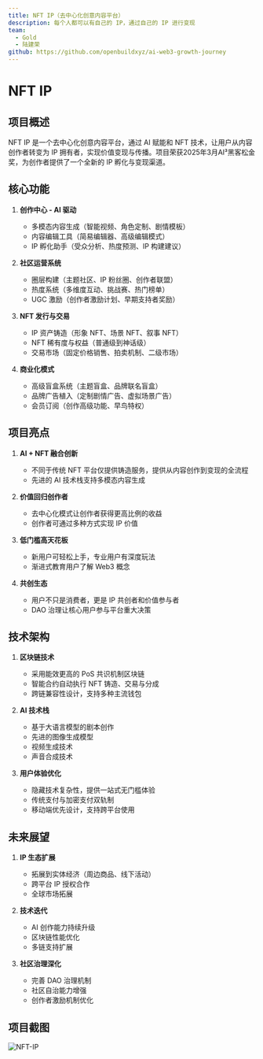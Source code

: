 ```yaml
---
title: NFT IP（去中心化创意内容平台）
description: 每个人都可以有自己的 IP，通过自己的 IP 进行变现
team:
  - Gold
  - 陆建荣
github: https://github.com/openbuildxyz/ai-web3-growth-journey
---
```


# NFT IP

## 项目概述

NFT IP 是一个去中心化创意内容平台，通过 AI 赋能和 NFT 技术，让用户从内容创作者转变为 IP 拥有者，实现价值变现与传播。项目荣获2025年3月AI³黑客松金奖，为创作者提供了一个全新的 IP 孵化与变现渠道。

## 核心功能

1. **创作中心 - AI 驱动**
   - 多模态内容生成（智能视频、角色定制、剧情模板）
   - 内容编辑工具（简易编辑器、高级编辑模式）
   - IP 孵化助手（受众分析、热度预测、IP 构建建议）

2. **社区运营系统**
   - 圈层构建（主题社区、IP 粉丝圈、创作者联盟）
   - 热度系统（多维度互动、挑战赛、热门榜单）
   - UGC 激励（创作者激励计划、早期支持者奖励）

3. **NFT 发行与交易**
   - IP 资产铸造（形象 NFT、场景 NFT、叙事 NFT）
   - NFT 稀有度与权益（普通级到神话级）
   - 交易市场（固定价格销售、拍卖机制、二级市场）

4. **商业化模式**
   - 高级盲盒系统（主题盲盒、品牌联名盲盒）
   - 品牌广告植入（定制剧情广告、虚拟场景广告）
   - 会员订阅（创作高级功能、早鸟特权）

## 项目亮点

1. **AI + NFT 融合创新**
   - 不同于传统 NFT 平台仅提供铸造服务，提供从内容创作到变现的全流程
   - 先进的 AI 技术栈支持多模态内容生成

2. **价值回归创作者**
   - 去中心化模式让创作者获得更高比例的收益
   - 创作者可通过多种方式实现 IP 价值

3. **低门槛高天花板**
   - 新用户可轻松上手，专业用户有深度玩法
   - 渐进式教育用户了解 Web3 概念

4. **共创生态**
   - 用户不只是消费者，更是 IP 共创者和价值参与者
   - DAO 治理让核心用户参与平台重大决策

## 技术架构

1. **区块链技术**
   - 采用能效更高的 PoS 共识机制区块链
   - 智能合约自动执行 NFT 铸造、交易与分成
   - 跨链兼容性设计，支持多种主流钱包

2. **AI 技术栈**
   - 基于大语言模型的剧本创作
   - 先进的图像生成模型
   - 视频生成技术
   - 声音合成技术

3. **用户体验优化**
   - 隐藏技术复杂性，提供一站式无门槛体验
   - 传统支付与加密支付双轨制
   - 移动端优先设计，支持跨平台使用

## 未来展望

1. **IP 生态扩展**
   - 拓展到实体经济（周边商品、线下活动）
   - 跨平台 IP 授权合作
   - 全球市场拓展

2. **技术迭代**
   - AI 创作能力持续升级
   - 区块链性能优化
   - 多链支持扩展

3. **社区治理深化**
   - 完善 DAO 治理机制
   - 社区自治能力增强
   - 创作者激励机制优化

## 项目截图

![NFT-IP](/showcase/2025-03/nft-ip/nft-ip.png)
